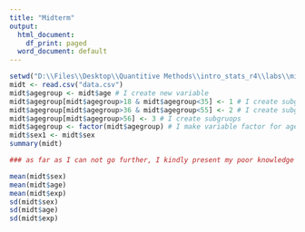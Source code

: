 ```yaml
---
title: "Midterm"
output:
  html_document:
    df_print: paged
  word_document: default
---
```



```r
setwd("D:\\Files\\Desktop\\Quantitive Methods\\intro_stats_r4\\labs\\midterm")
midt <- read.csv("data.csv")
midt$agegroup <- midt$age # I create new variable
midt$agegroup[midt$agegroup>18 & midt$agegroup<35] <- 1 # I create subgruops
midt$agegroup[midt$agegroup>36 & midt$agegroup<55] <- 2 # I create subgruops
midt$agegroup[midt$agegroup>56] <- 3 # I create subgruops
midt$agegroup <- factor(midt$agegroup) # I make variable factor for agegroup
midt$sex1 <- midt$sex
summary(midt)

### as far as I can not go further, I kindly present my poor knowledge in R :)

mean(midt$sex)
mean(midt$age)
mean(midt$exp)
sd(midt$sex)
sd(midt$age)
sd(midt$exp)
```